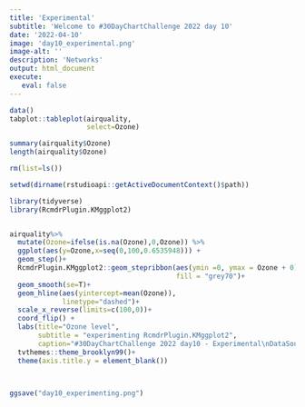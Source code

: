 ```yaml
---
title: 'Experimental'
subtitle: 'Welcome to #30DayChartChallenge 2022 day 10'
date: '2022-04-10'
image: 'day10_experimental.png'
image-alt: ''
description: 'Networks'
output: html_document
execute: 
   eval: false
---
```





```r

data()
tabplot::tableplot(airquality,
                   select=Ozone)

summary(airquality$Ozone)
length(airquality$Ozone)

rm(list=ls())

setwd(dirname(rstudioapi::getActiveDocumentContext()$path))

library(tidyverse)
library(RcmdrPlugin.KMggplot2)


airquality%>%
  mutate(Ozone=ifelse(is.na(Ozone),0,Ozone)) %>%
  ggplot(aes(y=Ozone,x=seq(0,100,0.6535948))) +
  geom_step()+
  RcmdrPlugin.KMggplot2::geom_stepribbon(aes(ymin =0, ymax = Ozone + 0),
                                         fill = "grey70")+
  geom_smooth(se=T)+
  geom_hline(aes(yintercept=mean(Ozone)),
             linetype="dashed")+
  scale_x_reverse(limits=c(100,0))+
  coord_flip() +
  labs(title="Ozone level",
       subtitle = "experimenting RcmdrPlugin.KMggplot2",
       caption="#30DayChartChallenge 2022 day10 - Experimental\nDataSource: airquality dataset from {datasets} | DataViz: Federica Gazzelloni ")+
  tvthemes::theme_brooklyn99()+
  theme(axis.title.y = element_blank())



ggsave("day10_experimenting.png")

```
